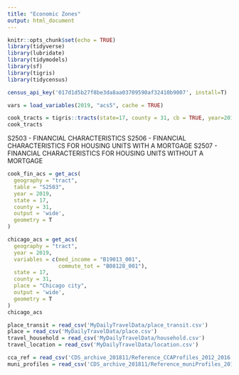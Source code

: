 ```yaml
---
title: "Economic Zones"
output: html_document
---
```


```r
knitr::opts_chunk$set(echo = TRUE)
library(tidyverse)
library(lubridate)
library(tidymodels)
library(sf)
library(tigris)
library(tidycensus)
```

```r
census_api_key('017d1d5b27f8be3da8aa03709590af32410b9007', install=T)
```

```r
vars = load_variables(2019, "acs5", cache = TRUE)
```


```r
cook_tracts = tigris::tracts(state=17, county = 31, cb = TRUE, year=2018)
cook_tracts
```

S2503 - FINANCIAL CHARACTERISTICS 
S2506 - FINANCIAL CHARACTERISTICS FOR HOUSING UNITS WITH A MORTGAGE
S2507 - FINANCIAL CHARACTERISTICS FOR HOUSING UNITS WITHOUT A MORTGAGE 

```r
cook_fin_acs = get_acs(
  geography = "tract",
  table = "S2503",
  year = 2019,
  state = 17,
  county = 31,
  output = 'wide',
  geometry = T
)
```


```r
chicago_acs = get_acs(
  geography = "tract",
  year = 2019,
  variables = c(med_income = "B19013_001",
                commute_tot = "B08128_001"),
  state = 17,
  county = 31,
  place = "Chicago city",
  output = 'wide',
  geometry = T
)
chicago_acs
```

```r
place_transit = read_csv('MyDailyTravelData/place_transit.csv')
place = read_csv('MyDailyTravelData/place.csv')
travel_household = read_csv('MyDailyTravelData/household.csv')
travel_location = read_csv('MyDailyTravelData/location.csv')
```

```r
cca_ref = read_csv('CDS_archive_201811/Reference_CCAProfiles_2012_2016.csv')
muni_profiles = read_csv('CDS_archive_201811/Reference_muniProfiles_2012_2016.csv')
```

